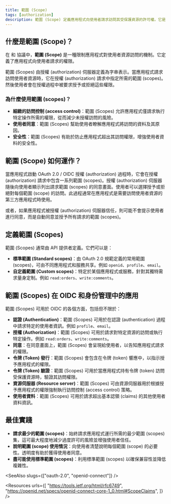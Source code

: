 ```yaml
---
title: 範圍 (Scope)
tags: [authorization]
description: 範圍 (Scope) 定義應用程式向使用者請求訪問其受保護資源的許可權。它是 OAuth 2.0 和 OIDC 中控制應用程式可訪問使用者資料的級別的基本概念。
---
```


## 什麼是範圍 (Scope)？

在 <Ref slug="oauth-2.0" /> 和 <Ref slug="openid-connect" /> 協議中，**範圍 (Scope)** 是一種限制應用程式對使用者資源訪問的機制。它定義了應用程式向使用者請求的權限。

範圍 (Scopes) 由授權 (authorization) 伺服器定義為字串表示。當應用程式請求訪問使用者資源時，它在授權 (authorization) 請求中指定所需的範圍 (scopes)。然後使用者會在授權過程中被要求授予或拒絕這些權限。

### 為什麼使用範圍 (scopes)？

- **細緻的訪問控制 (access control)**：範圍 (Scopes) 允許應用程式僅請求執行特定操作所需的權限，從而減少未授權訪問的風險。
- **使用者同意**：範圍 (Scopes) 幫助使用者瞭解應用程式將訪問的資料及其原因。
- **安全性**：範圍 (Scopes) 有助於防止應用程式超出其訪問權限，增強使用者資料的安全性。

## 範圍 (Scope) 如何運作？

當應用程式啟動 OAuth 2.0 / OIDC 授權 (authorization) 過程時，它會在授權 (authorization) 請求中包含一系列範圍 (scopes)。授權 (authorization) 伺服器隨後向使用者顯示列出請求範圍 (scopes) 的同意畫面。使用者可以選擇授予或拒絕對每個範圍 (scope) 的訪問。此過程通常在應用程式是需要訪問使用者資源的第三方應用程式時使用。

或者，如果應用程式被授權 (authorization) 伺服器信任，則可能不會提示使用者進行同意，而是自動同意並授予所有請求的範圍 (scopes)。

## 定義範圍 (Scopes)

範圍 (Scopes) 通常由 API 提供者定義。它們可以是：
- **標準範圍 (Standard scopes)**：由 OAuth 2.0 規範定義的常用範圍 (scopes)，可由不同應用程式和服務共享。例如 `openid`、`profile`、`email`。
- **自定義範圍 (Custom scopes)**：特定於某個應用程式或服務，針對其獨特需求量身定制。例如 `read:orders`、`write:comments`。

## 範圍 (Scopes) 在 OIDC 和身份管理中的應用

範圍 (Scopes) 可用於 OIDC 的各個方面，包括但不限於：

- **認證 (Authentication)**：範圍 (Scopes) 可用於在認證 (authentication) 過程中請求特定的使用者資訊。例如 `profile`、`email`。
- **授權 (Authorization)**：範圍 (Scopes) 可用於請求對特定資源的訪問或執行特定操作。例如 `read:orders`、`write:comments`。
- **同意**：在同意畫面上，範圍 (Scopes) 會呈現給使用者，以告知應用程式請求的權限。
- **令牌 (Token) 發行**：範圍 (Scopes) 會包含在令牌 (token) 響應中，以指示授予應用程式的權限。
- **令牌 (Token) 驗證**：範圍 (Scopes) 可用於當應用程式持有令牌 (token) 訪問受保護資源時，驗證其訪問權限。
- **資源伺服器 (Resource server)**：範圍 (Scopes) 可由資源伺服器用於根據授予應用程式的權限強制執行訪問控制 (access control) 策略。
- **使用者資料**：範圍 (Scopes) 可用於請求超出基本認領 (claims) 的其他使用者資料資訊。

## 最佳實踐

- **請求最少的範圍 (scopes)**：始終請求應用程式運行所需的最少範圍 (scopes) 集，這可最大程度地減少過度許可的風險並增強使用者信任。
- **說明範圍 (scope) 使用情況**：向使用者清楚說明每個範圍 (scope) 的必要性。透明度有助於獲得使用者同意。
- **盡可能使用標準範圍 (scopes)**：利用標準範圍 (scopes) 以確保兼容性並降低複雜性。

<SeeAlso slugs={["oauth-2.0", "openid-connect"]} />

<Resources
  urls={[
    "https://tools.ietf.org/html/rfc6749",
    "https://openid.net/specs/openid-connect-core-1_0.html#ScopeClaims",
  ]}
/>